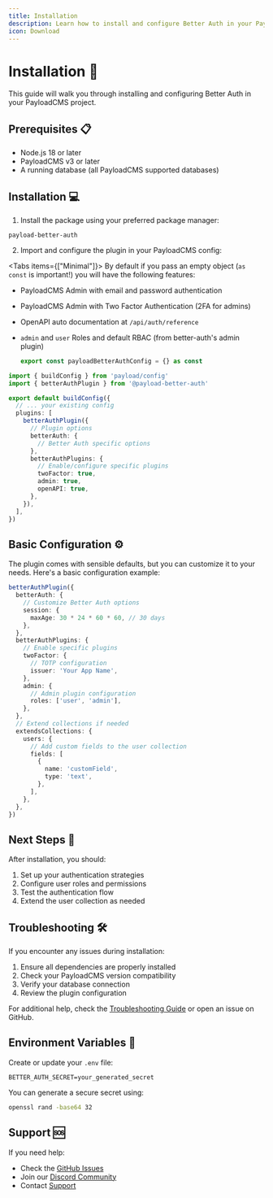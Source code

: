 ```yaml
---
title: Installation
description: Learn how to install and configure Better Auth in your PayloadCMS project
icon: Download
---
```


# Installation 🚀

This guide will walk you through installing and configuring Better Auth in your PayloadCMS project.

## Prerequisites 📋

- Node.js 18 or later
- PayloadCMS v3 or later
- A running database (all PayloadCMS supported databases)

## Installation 💻

1. Install the package using your preferred package manager:

```package-install
payload-better-auth
```

2. Import and configure the plugin in your PayloadCMS config:


<Tabs items={["Minimal"]}>
  <Tab value="minimal" title="Minimal">
  By default if you pass an empty object (`as const` is important!) you will have the following features:

  - PayloadCMS Admin with email and password authentication
  - PayloadCMS Admin with Two Factor Authentication (2FA for admins)
  - OpenAPI auto documentation at `/api/auth/reference`
  - `admin` and `user` Roles and default RBAC (from better-auth's admin plugin)

    ```ts title="@/lib/payload-better-auth.conf.ts"
    export const payloadBetterAuthConfig = {} as const
    ```
  </Tab>
</Tabs>

```ts
import { buildConfig } from 'payload/config'
import { betterAuthPlugin } from '@payload-better-auth'

export default buildConfig({
  // ... your existing config
  plugins: [
    betterAuthPlugin({
      // Plugin options
      betterAuth: {
        // Better Auth specific options
      },
      betterAuthPlugins: {
        // Enable/configure specific plugins
        twoFactor: true,
        admin: true,
        openAPI: true,
      },
    }),
  ],
})
```

## Basic Configuration ⚙️

The plugin comes with sensible defaults, but you can customize it to your needs. Here's a basic configuration example:

```ts
betterAuthPlugin({
  betterAuth: {
    // Customize Better Auth options
    session: {
      maxAge: 30 * 24 * 60 * 60, // 30 days
    },
  },
  betterAuthPlugins: {
    // Enable specific plugins
    twoFactor: {
      // TOTP configuration
      issuer: 'Your App Name',
    },
    admin: {
      // Admin plugin configuration
      roles: ['user', 'admin'],
    },
  },
  // Extend collections if needed
  extendsCollections: {
    users: {
      // Add custom fields to the user collection
      fields: [
        {
          name: 'customField',
          type: 'text',
        },
      ],
    },
  },
})
```

## Next Steps 📝

After installation, you should:

1. Set up your authentication strategies
2. Configure user roles and permissions
3. Test the authentication flow
4. Extend the user collection as needed

<Cards>
  <Card
    title="Configuration Guide"
    href="/docs/configuration/plugin-options"
    description="Learn about all available configuration options"
  />
  <Card
    title="Authentication Strategies"
    href="/docs/features/authentication-strategies"
    description="Explore available authentication methods"
  />
  <Card
    title="Security Best Practices"
    href="/docs/advanced/security"
    description="Follow security guidelines for your implementation"
  />
</Cards>

## Troubleshooting 🛠️

If you encounter any issues during installation:

1. Ensure all dependencies are properly installed
2. Check your PayloadCMS version compatibility
3. Verify your database connection
4. Review the plugin configuration

For additional help, check the [Troubleshooting Guide](/docs/advanced/troubleshooting) or open an issue on GitHub.

## Environment Variables 🔑

Create or update your `.env` file:

```env
BETTER_AUTH_SECRET=your_generated_secret
```

You can generate a secure secret using:
```bash
openssl rand -base64 32
```

## Support 🆘

If you need help:

- Check the [GitHub Issues](https://github.com/b3nab/payload-better-auth/issues)
- Join our [Discord Community](https://discord.gg/your-server)
- Contact [Support](mailto:support@example.com)